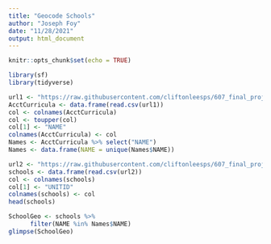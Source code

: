 ---
title: "Geocode Schools"
author: "Joseph Foy"
date: "11/28/2021"
output: html_document
---

```{r setup, include=FALSE}
knitr::opts_chunk$set(echo = TRUE)
```

```{r}
library(sf)
library(tidyverse)
```

```{r}
url1 <- "https://raw.githubusercontent.com/cliftonleesps/607_final_project/master/Acct_Curricula2.csv"
AcctCurricula <- data.frame(read.csv(url1))
col <- colnames(AcctCurricula) 
col <- toupper(col)
col[1] <- "NAME"
colnames(AcctCurricula) <- col
Names <- AcctCurricula %>% select("NAME")
Names <- data.frame(NAME = unique(Names$NAME))
```

```{r}
url2 <- "https://raw.githubusercontent.com/cliftonleesps/607_final_project/master/EDGE_GEOCODE_POSTSECSCH_2021.csv"
schools <- data.frame(read.csv(url2))
col <- colnames(schools)
col[1] <- "UNITID"
colnames(schools) <- col
head(schools)
```


```{r}

SchoolGeo <- schools %>%
      filter(NAME %in% Names$NAME)
glimpse(SchoolGeo)
```
